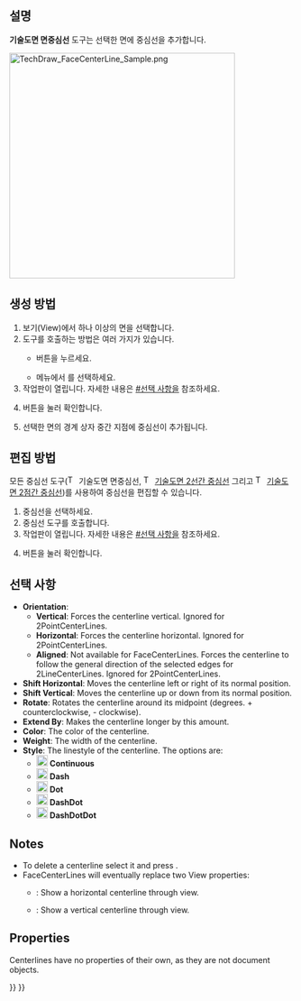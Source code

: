 <languages/>

{{Docnav
|[[TechDraw_Quadrants/ko|사분점]]
|[[TechDraw_2LineCenterLine/ko|2선간 중심선]]
|[[TechDraw_Workbench/ko|기술도면 작업대]]
|IconL=TechDraw_Quadrants.svg
|IconR=TechDraw_2LineCenterLine.svg
|IconC=Workbench_TechDraw.svg
}}

{{GuiCommand
|Name=기술도면 면중심선
|MenuLocation=기술도면→ 선 추가 → 면에 중심선 추가
|Workbenches=[[TechDraw_Workbench/ko|기술도면 작업대]]
|Version=0.19
|SeeAlso=[[TechDraw_2LineCenterLine/ko|기술도면 2선간 중심선]], [[TechDraw_2PointCenterLine/ko|기술도면 2점간 중심선]]
}}

<span id="Description"></span>
==설명==

'''기술도면 면중심선''' 도구는 선택한 면에 중심선을 추가합니다.

[[Image:TechDraw_FaceCenterLine_Sample.png|400px]]
{{Caption|면에 추가된 중심선}}

<span id="Usage_create"></span>
== 생성 방법 ==

# 보기(View)에서 하나 이상의 면을 선택합니다. 
# 도구를 호출하는 방법은 여러 가지가 있습니다.
#* {{Button|[[Image:TechDraw_FaceCenterLine.svg|16px]] 면에 중심선 추가}} 버튼을 누르세요.
#* 메뉴에서 {{MenuCommand|기술도면→ 선 추가 → [[Image:TechDraw_FaceCenterLine.svg|16px]] 면에 중심선 추가}} 를 선택하세요.
# 작업판이 열립니다. 자세한 내용은 [[#선택 사항]]을 참조하세요.
# {{Button|확인}} 버튼을 눌러 확인합니다. 
# 선택한 면의 경계 상자 중간 지점에 중심선이 추가됩니다.

<span id="Usage_edit"></span>
== 편집 방법 ==

모든 중심선 도구([[Image:TechDraw_FaceCenterLine.svg|16px]] 기술도면 면중심선, [[Image:TechDraw_2LineCenterLine.svg|16px]] [[TechDraw_2LineCenterLine/ko|기술도면 2선간 중심선]] 그리고 [[Image:TechDraw_2PointCenterLine.svg|16px]] [[TechDraw_2PointCenterLine/ko|기술도면 2점간 중심선]])를 사용하여 중심선을 편집할 수 있습니다.

# 중심선을 선택하세요. 
# 중심선 도구를 호출합니다.
# 작업판이 열립니다. 자세한 내용은 [[#선택 사항]]을 참조하세요. 
# {{Button|확인}} 버튼을 눌러 확인합니다.

<span id="Options"></span>
==선택 사항==

* '''Orientation''': 
** '''Vertical''': Forces the centerline vertical. Ignored for 2PointCenterLines.
** '''Horizontal''': Forces the centerline horizontal. Ignored for 2PointCenterLines.
** '''Aligned''': Not available for FaceCenterLines. Forces the centerline to follow the general direction of the selected edges for 2LineCenterLines. Ignored for 2PointCenterLines.
* '''Shift Horizontal''': Moves the centerline left or right of its normal position.
* '''Shift Vertical''': Moves the centerline up or down from its normal position.
* '''Rotate''': Rotates the centerline around its midpoint (degrees. + counterclockwise, - clockwise).
* '''Extend By''': Makes the centerline longer by this amount.
* '''Color''': The color of the centerline.
* '''Weight''': The width of the centerline.
* '''Style''': The linestyle of the centerline. The options are:
** [[Image:Continuous-line.svg|20px]] '''Continuous'''
** [[Image:Dash-line.svg|20px]] '''Dash'''
** [[Image:Dot-line.svg|20px]] '''Dot'''
** [[Image:DashDot-line.svg|20px]] '''DashDot'''
** [[Image:DashDotDot-line.svg|20px]] '''DashDotDot'''

==Notes==

* To delete a centerline select it and press {{KEY|Delete}}. {{Version|1.0}}
* FaceCenterLines will eventually replace two View properties:
** {{PropertyView|HorizCenterLine}}: Show a horizontal centerline through view.
** {{PropertyView|VertCenterLine}}: Show a vertical centerline through view.

==Properties==

Centerlines have no properties of their own, as they are not document objects.


{{Docnav
|[[TechDraw_Quadrants/ko|사분점]]
|[[TechDraw_2LineCenterLine/ko|2선간 중심선]]
|[[TechDraw_Workbench/ko|기술도면 작업대]]
|IconL=TechDraw_Quadrants.svg
|IconR=TechDraw_2LineCenterLine.svg
|IconC=Workbench_TechDraw.svg
}}

{{TechDraw Tools navi{{#translation:}}}}
{{Userdocnavi{{#translation:}}}}